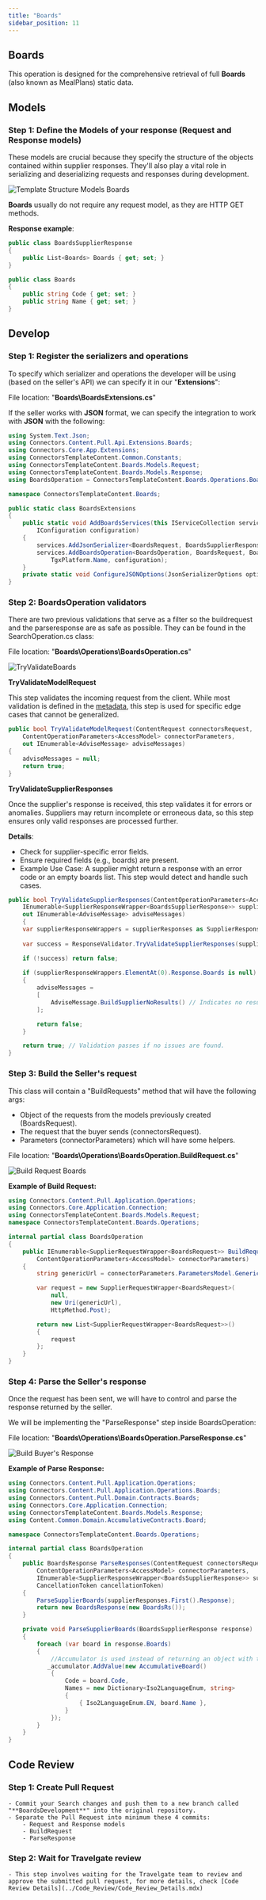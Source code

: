 ```yaml
---
title: "Boards"
sidebar_position: 11
---
```


## Boards

This operation is designed for the comprehensive retrieval of full **Boards** (also known as MealPlans) static data.

## **Models**

### **Step 1: Define the Models of your response (Request and Response models)**

These models are crucial because they specify the structure of the objects contained within supplier responses. They'll also play a vital role in serializing and deserializing requests and responses during development.

![Template Structure Models Boards](TemplateStructureModelsBoards.png)

**Boards** usually do not require any request model, as they are HTTP GET methods.

**Response example**:

```csharp
public class BoardsSupplierResponse
{
    public List<Boards> Boards { get; set; }
}

public class Boards
{
    public string Code { get; set; }
    public string Name { get; set; }
}
```

## **Develop**

### **Step 1: Register the serializers and operations**
To specify which serializer and operations the developer will be using (based on the seller's API) we can specify it in our "**Extensions**":

File location: "**Boards\BoardsExtensions.cs**"

If the seller works with **JSON** format, we can specify the integration to work with **JSON** with the following:

```csharp
using System.Text.Json;
using Connectors.Content.Pull.Api.Extensions.Boards;
using Connectors.Core.App.Extensions;
using ConnectorsTemplateContent.Common.Constants;
using ConnectorsTemplateContent.Boards.Models.Request;
using ConnectorsTemplateContent.Boards.Models.Response;
using BoardsOperation = ConnectorsTemplateContent.Boards.Operations.BoardsOperation;

namespace ConnectorsTemplateContent.Boards;

public static class BoardsExtensions
{
    public static void AddBoardsServices(this IServiceCollection services,
        IConfiguration configuration)
    {
        services.AddJsonSerializer<BoardsRequest, BoardsSupplierResponse>(ConfigureJSONOptions);
        services.AddBoardsOperation<BoardsOperation, BoardsRequest, BoardsSupplierResponse, AccessModel>(
            TgxPlatform.Name, configuration);
    }
    private static void ConfigureJSONOptions(JsonSerializerOptions options) { }
}
```

### **Step 2: BoardsOperation validators**

There are two previous validations that serve as a filter so the buildrequest and the parseresponse are as safe as possible. They can be found in the SearchOperation.cs class:

File location: "**Boards\Operations\BoardsOperation.cs**"

![TryValidateBoards](BoardsOperation.png)

**TryValidateModelRequest**

This step validates the incoming request from the client. While most validation is defined in the [metadata](../../Advanced_Configuration/Metadata_Definition), this step is used for specific edge cases that cannot be generalized.

```csharp
public bool TryValidateModelRequest(ContentRequest connectorsRequest,
    ContentOperationParameters<AccessModel> connectorParameters,
    out IEnumerable<AdviseMessage> adviseMessages)
{
    adviseMessages = null;
    return true;
}
```

**TryValidateSupplierResponses**

Once the supplier's response is received, this step validates it for errors or anomalies. Suppliers may return incomplete or erroneous data, so this step ensures only valid responses are processed further.

**Details**:

- Check for supplier-specific error fields.
- Ensure required fields (e.g., boards) are present.
- Example Use Case: A supplier might return a response with an error code or an empty boards list. This step would detect and handle such cases.

```csharp
public bool TryValidateSupplierResponses(ContentOperationParameters<AccessModel> connectorParameters,
    IEnumerable<SupplierResponseWrapper<BoardsSupplierResponse>> supplierResponses,
    out IEnumerable<AdviseMessage> adviseMessages)
    {
    var supplierResponseWrappers = supplierResponses as SupplierResponseWrapper<BoardsSupplierResponse>[] ?? supplierResponses.ToArray();
    
    var success = ResponseValidator.TryValidateSupplierResponses(supplierResponseWrappers, out adviseMessages);

    if (!success) return false;
    
    if (supplierResponseWrappers.ElementAt(0).Response.Boards is null)
    {
        adviseMessages =
        [
            AdviseMessage.BuildSupplierNoResults() // Indicates no results from the supplier.
        ];

        return false;
    }

    return true; // Validation passes if no issues are found.
}
```
### **Step 3: Build the Seller's request**

This class will contain a "BuildRequests" method that will have the following args: 

- Object of the requests from the models previously created (BoardsRequest).
- The request that the buyer sends (connectorsRequest).
- Parameters (connectorParameters) which will have some helpers.

File location: "**Boards\Operations\BoardsOperation.BuildRequest.cs**"

![Build Request Boards](BoardsBuildRequest.png)

**Example of Build Request:**
```csharp
using Connectors.Content.Pull.Application.Operations;
using Connectors.Core.Application.Connection;
using ConnectorsTemplateContent.Boards.Models.Request;
namespace ConnectorsTemplateContent.Boards.Operations;

internal partial class BoardsOperation
{
    public IEnumerable<SupplierRequestWrapper<BoardsRequest>> BuildRequests(ContentRequest connectorsRequest,
        ContentOperationParameters<AccessModel> connectorParameters)
    {
        string genericUrl = connectorParameters.ParametersModel.GenericUrl;

        var request = new SupplierRequestWrapper<BoardsRequest>(
            null,
            new Uri(genericUrl),
            HttpMethod.Post);

        return new List<SupplierRequestWrapper<BoardsRequest>>()
        {
            request
        };  
    }
}
```

### **Step 4: Parse the Seller's response**

Once the request has been sent, we will have to control and parse the response returned by the seller.

We will be implementing the "ParseResponse" step inside BoardsOperation:

File location: "**Boards\Operations\BoardsOperation.ParseResponse.cs**"

![Build Buyer's Response](BoardsParseResponse.png)

**Example of Parse Response:**

```csharp
using Connectors.Content.Pull.Application.Operations;
using Connectors.Content.Pull.Application.Operations.Boards;
using Connectors.Content.Pull.Domain.Contracts.Boards;
using Connectors.Core.Application.Connection;
using ConnectorsTemplateContent.Boards.Models.Response;
using Content.Common.Domain.AccumulativeContracts.Board;

namespace ConnectorsTemplateContent.Boards.Operations;

internal partial class BoardsOperation
{
    public BoardsResponse ParseResponses(ContentRequest connectorsRequest,
        ContentOperationParameters<AccessModel> connectorParameters,
        IEnumerable<SupplierResponseWrapper<BoardsSupplierResponse>> supplierResponses,
        CancellationToken cancellationToken)
    {
        ParseSupplierBoards(supplierResponses.First().Response);
        return new BoardsResponse(new BoardsRs());
    }

    private void ParseSupplierBoards(BoardsSupplierResponse response)
    {
        foreach (var board in response.Boards)
        {
            //Accumulator is used instead of returning an object with the response.
           _accumulator.AddValue(new AccumulativeBoard()
            {
                Code = board.Code,
                Names = new Dictionary<Iso2LanguageEnum, string>
                {
                    { Iso2LanguageEnum.EN, board.Name },
                }
            });
        }
    }
}
```

## **Code Review**

### **Step 1: Create Pull Request**

    - Commit your Search changes and push them to a new branch called "**BoardsDevelopment**" into the original repository.
    - Separate the Pull Request into minimum these 4 commits:
        - Request and Response models
        - BuildRequest
        - ParseResponse

### **Step 2: Wait for Travelgate review**
    - This step involves waiting for the Travelgate team to review and approve the submitted pull request, for more details, check [Code Review Details](../Code_Review/Code_Review_Details.mdx)
